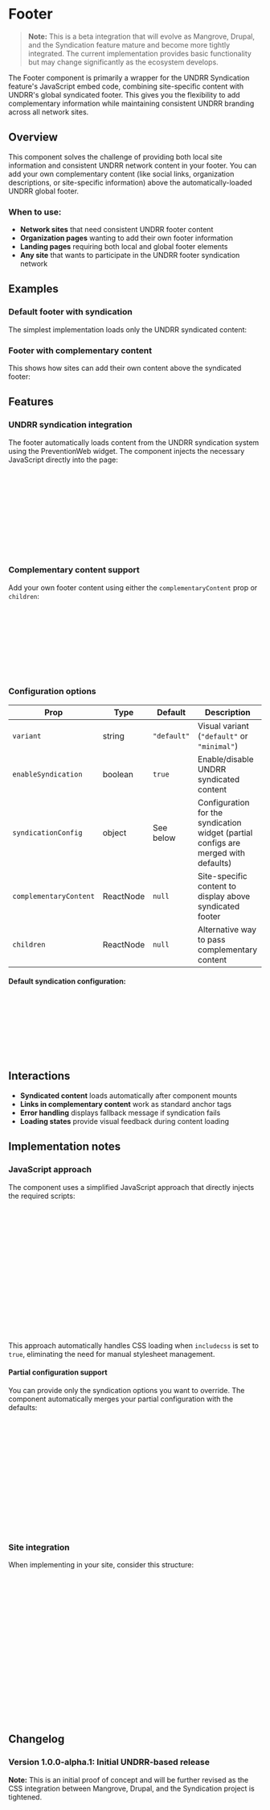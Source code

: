 
<Meta of={FooterStories} title="Components/Footer" />

# Footer

> **Note:** This is a beta integration that will evolve as Mangrove, Drupal, and the Syndication feature mature and become more tightly integrated. The current implementation provides basic functionality but may change significantly as the ecosystem develops.

The Footer component is primarily a wrapper for the UNDRR Syndication feature's JavaScript embed code, combining site-specific content with UNDRR's global syndicated footer. This gives you the flexibility to add complementary information while maintaining consistent UNDRR branding across all network sites.

## Overview

This component solves the challenge of providing both local site information and consistent UNDRR network content in your footer. You can add your own complementary content (like social links, organization descriptions, or site-specific information) above the automatically-loaded UNDRR global footer.

### When to use:

- **Network sites** that need consistent UNDRR footer content
- **Organization pages** wanting to add their own footer information
- **Landing pages** requiring both local and global footer elements
- **Any site** that wants to participate in the UNDRR footer syndication network

## Examples

### Default footer with syndication

The simplest implementation loads only the UNDRR syndicated content:

<Canvas of={FooterStories.Default} meta={FooterStories} />

### Footer with complementary content

This shows how sites can add their own content above the syndicated footer:

<Canvas of={FooterStories.WithComplementaryContent} meta={FooterStories} />

## Features

### UNDRR syndication integration

The footer automatically loads content from the UNDRR syndication system using the PreventionWeb widget. The component injects the necessary JavaScript directly into the page:

```jsx
<Footer
  enableSyndication={true}
  syndicationConfig={{
    contenttype: 'landingpage',
    pageid: '83835',
    includemetatags: false,
    includecss: false,
    suffixID: 'footer',
    activedomain: 'www.undrr.org',
  }}
/>
```

### Complementary content support

Add your own footer content using either the `complementaryContent` prop or `children`:

```jsx
<Footer>
  <div className="custom-footer-content">
    <section className="about-footer">
      <article className="container">
        <p>Your organization's footer content here</p>
      </article>
    </section>
  </div>
</Footer>
```

### Configuration options

| Prop                   | Type      | Default     | Description                                                                         |
| ---------------------- | --------- | ----------- | ----------------------------------------------------------------------------------- |
| `variant`              | string    | `"default"` | Visual variant (`"default"` or `"minimal"`)                                         |
| `enableSyndication`    | boolean   | `true`      | Enable/disable UNDRR syndicated content                                             |
| `syndicationConfig`    | object    | See below   | Configuration for the syndication widget (partial configs are merged with defaults) |
| `complementaryContent` | ReactNode | `null`      | Site-specific content to display above syndicated footer                            |
| `children`             | ReactNode | `null`      | Alternative way to pass complementary content                                       |

#### Default syndication configuration:

```javascript
{
  contenttype: 'landingpage',
  pageid: '83835',
  includemetatags: false,
  includecss: false,
  suffixID: 'footer',
  activedomain: 'www.undrr.org'
}
```

## Interactions

- **Syndicated content** loads automatically after component mounts
- **Links in complementary content** work as standard anchor tags
- **Error handling** displays fallback message if syndication fails
- **Loading states** provide visual feedback during content loading

## Implementation notes

### JavaScript approach

The component uses a simplified JavaScript approach that directly injects the required scripts:

```html
<!-- Widget loader script -->
<script
  type="text/javascript"
  src="https://publish.preventionweb.net/widget.js?rand=3d797b"
></script>

<!-- Widget initialization -->
<script>
  new PW_Widget.initialize({
    contenttype: 'landingpage',
    pageid: '83835',
    includemetatags: false,
    includecss: true,
    suffixID: 'footer',
    activedomain: 'www.undrr.org',
  });
</script>
```

This approach automatically handles CSS loading when `includecss` is set to `true`, eliminating the need for manual stylesheet management.

#### Partial configuration support

You can provide only the syndication options you want to override. The component automatically merges your partial configuration with the defaults:

```jsx
// Only override the suffixID, keep all other defaults
<Footer
  syndicationConfig={{
    suffixID: 'my-custom-footer'
  }}
/>

// Override multiple options
<Footer
  syndicationConfig={{
    pageid: '12345',
    suffixID: 'special-footer',
    includecss: true
  }}
/>
```

### Site integration

When implementing in your site, consider this structure:

```jsx
// Typical site footer implementation
<Footer
  complementaryContent={
    <section className="site-footer">
      <div className="container">
        {/* Your site's social links */}
        <p className="social-links">
          <a href="https://facebook.com/yourorg">Facebook</a>
          <a href="https://twitter.com/yourorg">Twitter</a>
        </p>

        {/* Your organization description */}
        <p className="org-description">
          Your organization works on [mission statement].
        </p>
      </div>
    </section>
  }
/>
```

## Changelog

### Version 1.0.0-alpha.1: Initial UNDRR-based release

**Note:** This is an initial proof of concept and will be further revised as the CSS integration between Mangrove, Drupal, and the Syndication project is tightened.
